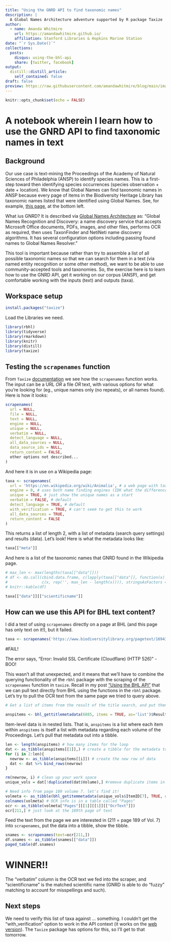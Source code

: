 ```yaml
---
title: "Using the GNRD API to find taxonomic names"
description: |
  A Global Names Architecture adventure supported by R package Taxize
author:
  - name: Amanda Whitmire
    url: https://amandawhitmire.github.io/
    affiliation: Stanford Libraries & Hopkins Marine Station
date: "`r Sys.Date()`"
collections:
  posts:
    disqus: using-the-bhl-api
    share: [twitter, facebook]
output:
  distill::distill_article:
    self_contained: false
draft: false
preview: https://raw.githubusercontent.com/amandawhitmire/blog/main/images/scientificnamesScraped.jpg
---
```



```r
knitr::opts_chunk$set(echo = FALSE)
```

# A notebook wherein I learn how to use the GNRD API to find taxonomic names in text
## Background
Our use case is text-mining the Proceedings of the Academy of Natural Sciences of Philadelphia (ANSP) to identify species names. This is a first-step toward then identifying species occurrences (species observation + date + location). We know that Global Names can find taxonomic names in ANSP because every page of items in the Biodiversity Heritage Library has taxonomic names listed that were identified using Global Names. See, for example, [this page](https://www.biodiversitylibrary.org/page/1694302#page/211/mode/1up), at the bottom left. 

What ius GNRD? It is described via [Global Names Architecture](https://globalnames.org/apps/) as: "Global Names Recognition and Discovery: a name discovery service that accepts Microsoft Office documents, PDFs, images, and other files, performs OCR as required, then uses TaxonFinder and NetiNeti name discovery algorithms. It has several configuration options including passing found names to Global Names Resolver."

This tool is important because rather than try to assemble a list of all possible taxonomic names so that we can search for them in a text (via named entity recognition or some other method), we want to be able to use community-accepted tools and taxonomies. So, the exercise here is to learn how to use the GNRD API, get it working on our corpus (ANSP), and get comfortable working with the inputs (text) and outputs (taxa).

## Workspace setup

```r
install.packages("taxize") 
```

Load the Libraries we need.

```r
library(rbhl)
library(tidyverse)
library(rmarkdown)
library(knitr)
library(distill)
library(taxize)
```

## Testing the `scrapenames` function

From `Taxize` [documentation](https://rdrr.io/cran/taxize/man/scrapenames.html) we see how the `scrapenames` function works. The input can be a URL *OR* a file *OR* text, with various options for what you're looking for (eg., unique names only (no repeats), or all names found). Here is how it looks:

```r
scrapenames(
  url = NULL,
  file = NULL,
  text = NULL,
  engine = NULL,
  unique = NULL,
  verbatim = NULL,
  detect_language = NULL,
  all_data_sources = NULL,
  data_source_ids = NULL,
  return_content = FALSE,
  other options not described...
)
```

And here it is in use on a Wikipedia page:

```r
taxa <- scrapenames(
  url = 'https://en.wikipedia.org/wiki/Animalia', # a web page with taxa mentioned
  engine = 0, # uses both name finding engines (IDK what the differences are, tbh)
  unique = TRUE, # just show the unique names as a start
  verbatim = FALSE, # default
  detect_language = TRUE, # default
  with_verification = TRUE, # can't seem to get this to work
  all_data_sources = TRUE,
  return_content = FALSE
)
```

This returns a list of length 2, with a list of metadata (search query settings) and results (data). Let's look! Here is what the metadata looks like:

```r
taxa[["meta"]]
```

And here is a list of the taxonomic names that GNRD found in the Wikipedia page.  

```r
# max_len <- max(lengths(taxa[["data"]]))
# df <- do.call(cbind.data.frame, c(lapply(taxa[["data"]], function(x) 
#               c(x, rep('', max_len - length(x)))), stringsAsFactors = FALSE))
# knitr::kable(df)

taxa[["data"]][["scientificname"]]
```

## How can we use this API for BHL text content?

I did a test of using `scrapenames` directly on a page at BHL (and this page has only text on it!), but it failed. 

```r
taxa <- scrapenames('https://www.biodiversitylibrary.org/pagetext/1694302')
```
#FAIL! 

The error says, "Error: Invalid SSL Certificate (Cloudflare) (HTTP 526)" - BOO!

This wasn't all that unexpected, and it means that we'll have to combine the querying functionality of the `rbhl` package with the scraping of the `scrapenames` function in `taxize`. Recall in my post ["Using the BHL API"](https://amandawhitmire.github.io/blog/posts/2021-06-23-using-the-bhl-api/) that we can pull text directly from BHL using the functions in the `rbhl` package. Let's try to pull the OCR text from the same page we tried to query above. 

```r
# Get a list of items from the result of the title search, and put them in a List called `anspitems`

anspitems <- bhl_gettitlemetadata(6885, items = TRUE, as='list')$Result[[1]]$Items
```

Item-level data is in nested lists. That is, `anspitems` is a list where each item within `anspitems` is itself a list with metadata regarding each volume of the Proceedings. Let's pull that metadata out into a tibble.

```r
len <- length(anspitems) # how many items for the loop
dat <- as_tibble(anspitems[[1]],) # create a tibble for the metadata to go into
for (i in 2:len){
  newrow <- as_tibble(anspitems[[i]]) # create the new row of data
  dat <- dat %>% bind_rows(newrow)
}

rm(newrow, i) # clean up your work space
unique_vols = dat[!duplicated(dat$Volume),] #remove duplicate items in ANSP metadata

# Need info from page 189 volume 7. let's find it! 
volmeta <- as_tibble(bhl_getitemmetadata(unique_vols$ItemID[7], TRUE, ocr = TRUE)) # Volume 7
colnames(volmeta) # OCR info is in a table called "Pages"
ocr <- as_tibble(volmeta["Pages"][[1]][[1]][["OcrText"]])
ocr[211,] # just look at the 189th page of text
```

Feed the text from the page we are interested in (211 = page 189 of Vol. 7) into `scrapenames`, put the data into a tibble, show the tibble.

```r
snames <- scrapenames(text=ocr[211,])
df.snames <- as_tibble(snames[["data"]])
paged_table(df.snames)
```

# WINNER!!

The "verbatim" column is the OCR text we fed into the scraper, and "scientificname" is the matched scientific name (GNRD is able to do "fuzzy" matching to account for misspellings and such). 

## Next steps

We need to verify this list of taxa against ... something. I couldn't get the "with_verification" option to work in the API context (it works on the [web version](http://gnrd.globalnames.org/)). The `Taxize` package has options for this, so I'll get to that tomorrow. 

